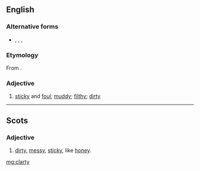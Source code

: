 ==English==

===Alternative forms===
* {{l|en|clartie}}, {{l|en|clerty}}, {{l|en|clorty}}, {{l|en|clurty}} {{qualifier|Scotland}}

===Etymology===
From {{suffix|clart|y|lang=en}}. 

===Adjective===
{{en-adj|er}}

# {{context|UK|dialect|Northern England|lang=en}} [[sticky]] and [[foul]]; [[muddy]]; [[filthy]]; [[dirty]]
#: {{rfquotek|Halliwell}}

----

==Scots==

===Adjective===
{{sco-adj}}

#[[dirty]], [[messy]], [[sticky]], like [[honey]].

[[mg:clarty]]